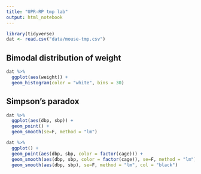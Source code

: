 ```yaml
---
title: "UPR-RP tmp lab"
output: html_notebook
---
```


```r
library(tidyverse)
dat <- read.csv("data/mouse-tmp.csv")
```

## Bimodal distribution of weight

```r
dat %>%
  ggplot(aes(weight)) + 
  geom_histogram(color = "white", bins = 30)
```

## Simpson's paradox

```r
dat %>%
  ggplot(aes(dbp, sbp)) + 
  geom_point() +
  geom_smooth(se=F, method = "lm")

dat %>%
  ggplot() + 
  geom_point(aes(dbp, sbp, color = factor(cage))) +
  geom_smooth(aes(dbp, sbp, color = factor(cage)), se=F, method = "lm") +
  geom_smooth(aes(dbp, sbp), se=F, method = "lm", col = "black")
```
